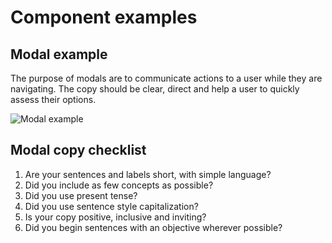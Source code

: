 # Component examples

## Modal example

The purpose of modals are to communicate actions to a user while they are navigating. The copy should be clear, direct and help a user to quickly assess their options.

![Modal example](/modal-example.jpg)

## Modal copy checklist

1.  Are your sentences and labels short, with simple language?
2.  Did you include as few concepts as possible?
3.  Did you use present tense?
4.  Did you use sentence style capitalization?
5.  Is your copy positive, inclusive and inviting?
6.  Did you begin sentences with an objective wherever possible?
